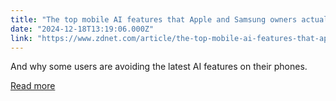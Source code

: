```yaml
---
title: "The top mobile AI features that Apple and Samsung owners actually use"
date: "2024-12-18T13:19:06.000Z"
link: "https://www.zdnet.com/article/the-top-mobile-ai-features-that-apple-and-samsung-owners-actually-use/"
---
```


And why some users are avoiding the latest AI features on their phones.

[Read more](https://www.zdnet.com/article/the-top-mobile-ai-features-that-apple-and-samsung-owners-actually-use/)
